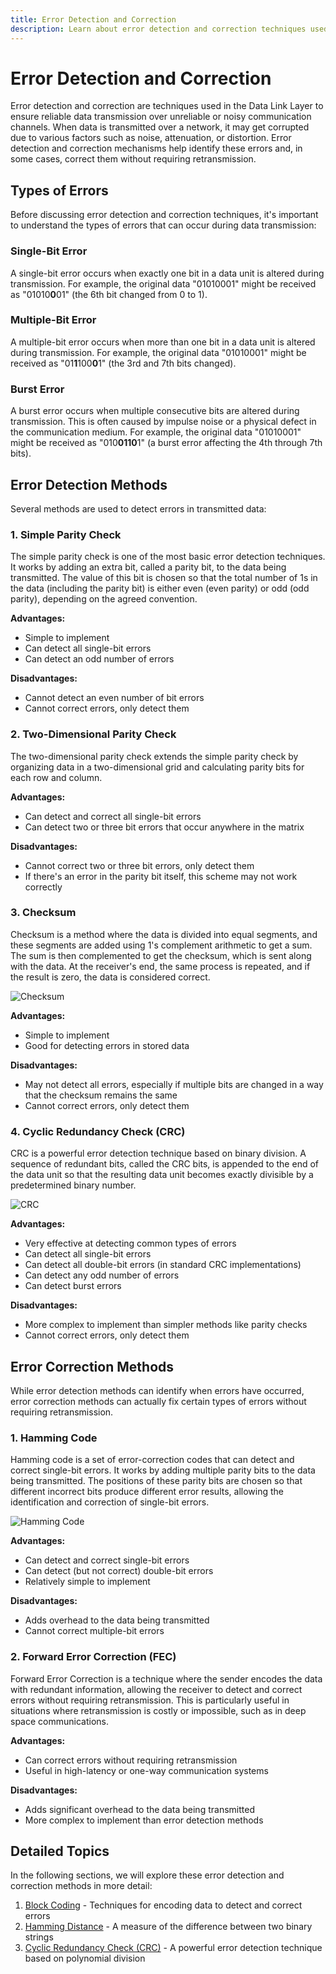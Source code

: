 ```yaml
---
title: Error Detection and Correction
description: Learn about error detection and correction techniques used in the Data Link Layer to ensure reliable data transmission over unreliable or noisy communication channels.
---
```


# Error Detection and Correction

Error detection and correction are techniques used in the Data Link Layer to ensure reliable data transmission over unreliable or noisy communication channels. When data is transmitted over a network, it may get corrupted due to various factors such as noise, attenuation, or distortion. Error detection and correction mechanisms help identify these errors and, in some cases, correct them without requiring retransmission.

## Types of Errors

Before discussing error detection and correction techniques, it's important to understand the types of errors that can occur during data transmission:

### Single-Bit Error

A single-bit error occurs when exactly one bit in a data unit is altered during transmission. For example, the original data "01010001" might be received as "01010**0**01" (the 6th bit changed from 0 to 1).

### Multiple-Bit Error

A multiple-bit error occurs when more than one bit in a data unit is altered during transmission. For example, the original data "01010001" might be received as "01**1**100**0**1" (the 3rd and 7th bits changed).

### Burst Error

A burst error occurs when multiple consecutive bits are altered during transmission. This is often caused by impulse noise or a physical defect in the communication medium. For example, the original data "01010001" might be received as "010**0110**1" (a burst error affecting the 4th through 7th bits).

## Error Detection Methods

Several methods are used to detect errors in transmitted data:

### 1. Simple Parity Check

The simple parity check is one of the most basic error detection techniques. It works by adding an extra bit, called a parity bit, to the data being transmitted. The value of this bit is chosen so that the total number of 1s in the data (including the parity bit) is either even (even parity) or odd (odd parity), depending on the agreed convention.

**Advantages:**
- Simple to implement
- Can detect all single-bit errors
- Can detect an odd number of errors

**Disadvantages:**
- Cannot detect an even number of bit errors
- Cannot correct errors, only detect them

### 2. Two-Dimensional Parity Check

The two-dimensional parity check extends the simple parity check by organizing data in a two-dimensional grid and calculating parity bits for each row and column.

**Advantages:**
- Can detect and correct all single-bit errors
- Can detect two or three bit errors that occur anywhere in the matrix

**Disadvantages:**
- Cannot correct two or three bit errors, only detect them
- If there's an error in the parity bit itself, this scheme may not work correctly

### 3. Checksum

Checksum is a method where the data is divided into equal segments, and these segments are added using 1's complement arithmetic to get a sum. The sum is then complemented to get the checksum, which is sent along with the data. At the receiver's end, the same process is repeated, and if the result is zero, the data is considered correct.

<img className="max-w-xl rounded-xl mx-auto" src="https://imgs.search.brave.com/W1oqdDnWDF-60fwswPdZ8_pFcSrRZ5D9pB4-p-0bBu0/rs:fit:860:0:0:0/g:ce/aHR0cHM6Ly9tZWRp/YS5nZWVrc2Zvcmdl/ZWtzLm9yZy93cC1j/b250ZW50L3VwbG9h/ZHMvZGV0ZWN0MTMu/anBn" alt="Checksum" />

**Advantages:**
- Simple to implement
- Good for detecting errors in stored data

**Disadvantages:**
- May not detect all errors, especially if multiple bits are changed in a way that the checksum remains the same
- Cannot correct errors, only detect them

### 4. Cyclic Redundancy Check (CRC)

CRC is a powerful error detection technique based on binary division. A sequence of redundant bits, called the CRC bits, is appended to the end of the data unit so that the resulting data unit becomes exactly divisible by a predetermined binary number.

<img className="max-w-xl rounded-xl mx-auto" src="https://imgs.search.brave.com/ZFFztEH5u-J3Ujdh8Jqd7LbOYJzd_6LXv10jnyv82MU/rs:fit:860:0:0:0/g:ce/aHR0cHM6Ly9tZWRp/YS5nZWVrc2Zvcmdl/ZWtzLm9yZy93cC1j/b250ZW50L3VwbG9h/ZHMvZGV0ZWN0MTQu/anBn" alt="CRC" />

**Advantages:**
- Very effective at detecting common types of errors
- Can detect all single-bit errors
- Can detect all double-bit errors (in standard CRC implementations)
- Can detect any odd number of errors
- Can detect burst errors

**Disadvantages:**
- More complex to implement than simpler methods like parity checks
- Cannot correct errors, only detect them

## Error Correction Methods

While error detection methods can identify when errors have occurred, error correction methods can actually fix certain types of errors without requiring retransmission.

### 1. Hamming Code

Hamming code is a set of error-correction codes that can detect and correct single-bit errors. It works by adding multiple parity bits to the data being transmitted. The positions of these parity bits are chosen so that different incorrect bits produce different error results, allowing the identification and correction of single-bit errors.

<img className="max-w-xl rounded-xl mx-auto" src="https://imgs.search.brave.com/Jkawpj6bemM34PwHNVCGSLTTln7qcpxMa2MtCmjWcsc/rs:fit:860:0:0:0/g:ce/aHR0cHM6Ly9tZWRp/YS5nZWVrc2Zvcmdl/ZWtzLm9yZy93cC1j/b250ZW50L3VwbG9h/ZHMvMjAyMDA0MjQx/ODQ0MTkvaGFtbWlu/Z19jb2RlLnBuZw" alt="Hamming Code" />

**Advantages:**
- Can detect and correct single-bit errors
- Can detect (but not correct) double-bit errors
- Relatively simple to implement

**Disadvantages:**
- Adds overhead to the data being transmitted
- Cannot correct multiple-bit errors

### 2. Forward Error Correction (FEC)

Forward Error Correction is a technique where the sender encodes the data with redundant information, allowing the receiver to detect and correct errors without requiring retransmission. This is particularly useful in situations where retransmission is costly or impossible, such as in deep space communications.

**Advantages:**
- Can correct errors without requiring retransmission
- Useful in high-latency or one-way communication systems

**Disadvantages:**
- Adds significant overhead to the data being transmitted
- More complex to implement than error detection methods

## Detailed Topics

In the following sections, we will explore these error detection and correction methods in more detail:

1. [Block Coding](/docs/fundamentals/osi-model/data-link-layer/error-detection-correction/block-coding) - Techniques for encoding data to detect and correct errors
2. [Hamming Distance](/docs/fundamentals/osi-model/data-link-layer/error-detection-correction/hamming-distance) - A measure of the difference between two binary strings
3. [Cyclic Redundancy Check (CRC)](/docs/fundamentals/osi-model/data-link-layer/error-detection-correction/crc) - A powerful error detection technique based on polynomial division
